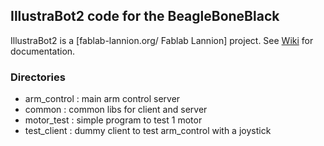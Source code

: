 == IllustraBot2 code for the BeagleBoneBlack ==

IllustraBot2 is a [fablab-lannion.org/ Fablab Lannion] project.
See [http://fablab-lannion.org/wiki/index.php?title=Cat%C3%A9gorie:IllustraBot2 Wiki] for documentation.

=== Directories ===
* arm_control : main arm control server
* common : common libs for client and server
* motor_test : simple program to test 1 motor
* test_client : dummy client to test arm_control with a joystick

